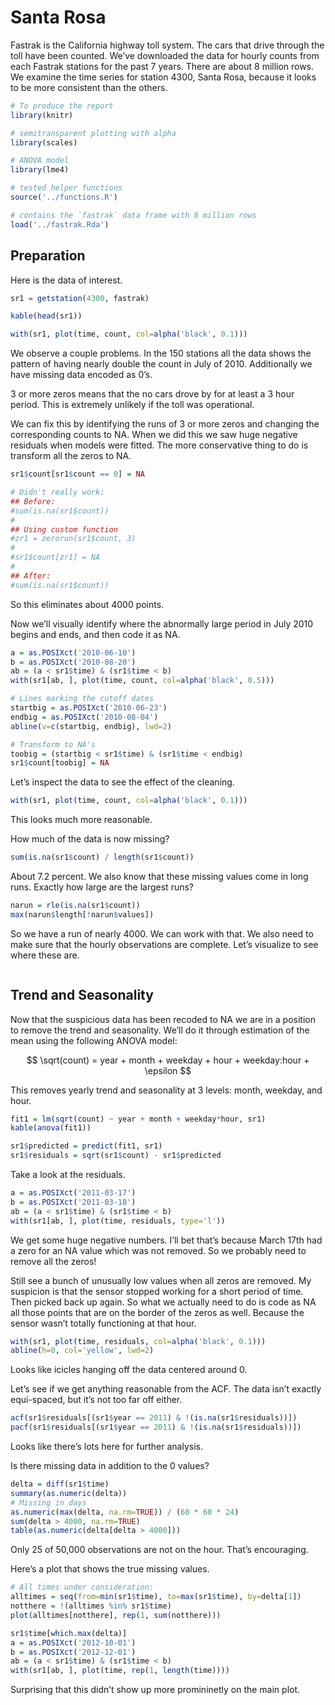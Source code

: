 # Santa Rosa

Fastrak is the California highway toll system.
The cars that drive through the toll have been counted.
We've downloaded the data for hourly counts from each Fastrak stations for
the past 7 years. There are about 8 million rows.
We examine the time series for station 4300, Santa Rosa, because it looks
to be more consistent than the others.


```r
# To produce the report
library(knitr)

# semitransparent plotting with alpha
library(scales)

# ANOVA model
library(lme4)

# tested helper functions
source('../functions.R')

# contains the `fastrak` data frame with 8 million rows
load('../fastrak.Rda')
```

## Preparation

Here is the data of interest.

```r
sr1 = getstation(4300, fastrak)

kable(head(sr1))

with(sr1, plot(time, count, col=alpha('black', 0.1)))
```

We observe a couple problems. In the 150 stations all the data shows the 
pattern of having nearly double the count in July of 2010. Additionally we
have missing data encoded as 0's.

3 or more zeros means that the no cars drove by for at least a 3 hour 
period. This is extremely unlikely if the toll was operational.

We can fix this by identifying the runs of 3 or more zeros and changing the
corresponding counts to NA. When we did this we saw huge negative
residuals when models were fitted. The more conservative thing to do is
transform all the zeros to NA.

```r
sr1$count[sr1$count == 0] = NA
```

```r
# Didn't really work:
## Before:
#sum(is.na(sr1$count))
#
## Using custom function
#zr1 = zerorun(sr1$count, 3)
#
#sr1$count[zr1] = NA
#
## After:
#sum(is.na(sr1$count))
```

So this eliminates about 4000 points.

Now we'll visually identify where the abnormally large period in July 2010
begins and ends, and then code it as NA.

```r
a = as.POSIXct('2010-06-10')
b = as.POSIXct('2010-08-20')
ab = (a < sr1$time) & (sr1$time < b)
with(sr1[ab, ], plot(time, count, col=alpha('black', 0.5)))

# Lines marking the cutoff dates
startbig = as.POSIXct('2010-06-23')
endbig = as.POSIXct('2010-08-04')
abline(v=c(startbig, endbig), lwd=2)

# Transform to NA's
toobig = (startbig < sr1$time) & (sr1$time < endbig)
sr1$count[toobig] = NA
```

Let's inspect the data to see the effect of the cleaning.

```r
with(sr1, plot(time, count, col=alpha('black', 0.1)))
```

This looks much more reasonable.

How much of the data is now missing?

```r
sum(is.na(sr1$count) / length(sr1$count))
```

About 7.2 percent. We also know that these missing values come in long
runs. Exactly how large are the largest runs?

```r
narun = rle(is.na(sr1$count))
max(narun$length[!narun$values])
```

So we have a run of nearly 4000. We can work with that. We also need to
make sure that the hourly observations are complete. Let's visualize to see
where these are.

```r

```


## Trend and Seasonality

Now that the suspicious data has been recoded to NA we are in a position to
remove the trend and seasonality. We'll do it through estimation of the
mean using the following ANOVA model:

$$
    \sqrt(count) = year + month + weekday + hour + weekday:hour + \epsilon
$$

This removes yearly trend and seasonality at 3 levels: month, weekday, and
hour.

```r
fit1 = lm(sqrt(count) ~ year + month + weekday*hour, sr1)
kable(anova(fit1))

sr1$predicted = predict(fit1, sr1)
sr1$residuals = sqrt(sr1$count) - sr1$predicted
```

Take a look at the residuals.

```r
a = as.POSIXct('2011-03-17')
b = as.POSIXct('2011-03-18')
ab = (a < sr1$time) & (sr1$time < b)
with(sr1[ab, ], plot(time, residuals, type='l'))
```

We get some huge negative numbers. I'll bet that's because March 17th had a
zero for an NA value which was not removed. So we probably need to remove
all the zeros!

Still see a bunch of unusually low values when all zeros are removed. My
suspicion is that the sensor stopped working for a short period of time.
Then picked back up again. So what we actually need to do is code as NA all
those points that are on the border of the zeros as well. Because the
sensor wasn't totally functioning at that hour.

```r
with(sr1, plot(time, residuals, col=alpha('black', 0.1)))
abline(h=0, col='yellow', lwd=2)
```

Looks like icicles hanging off the data centered around 0.

Let's see if we get anything reasonable from the ACF. The data isn't
exactly equi-spaced, but it's not too far off either.

```r
acf(sr1$residuals[(sr1$year == 2011) & !(is.na(sr1$residuals))])
pacf(sr1$residuals[(sr1$year == 2011) & !(is.na(sr1$residuals))])
```

Looks like there's lots here for further analysis.

Is there missing data in addition to the 0 values?

```r
delta = diff(sr1$time)
summary(as.numeric(delta))
# Missing in days
as.numeric(max(delta, na.rm=TRUE)) / (60 * 60 * 24)
sum(delta > 4000, na.rm=TRUE)
table(as.numeric(delta[delta > 4000]))
```

Only 25 of 50,000 observations are not on the hour. That's encouraging.

Here's a plot that shows the true missing values.

```r
# All times under consideration:
alltimes = seq(from=min(sr1$time), to=max(sr1$time), by=delta[1])
notthere = !(alltimes %in% sr1$time)
plot(alltimes[notthere], rep(1, sum(notthere)))
```

```r
sr1$time[which.max(delta)]
a = as.POSIXct('2012-10-01')
b = as.POSIXct('2012-12-01')
ab = (a < sr1$time) & (sr1$time < b)
with(sr1[ab, ], plot(time, rep(1, length(time))))
```

Surprising that this didn't show up more promininetly on the main plot.
